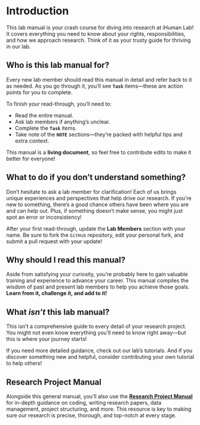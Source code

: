 # Introduction {.unnumbered}

This lab manual is your crash course for diving into research at iHuman Lab! It covers everything you need to know about your rights, responsibilities, and how we approach research. Think of it as your trusty guide for thriving in our lab.

## Who is this lab manual for?

Every new lab member should read this manual in detail and refer back to it as needed. As you go through it, you’ll see **`Task`** items—these are action points for you to complete.

To finish your read-through, you’ll need to:

* Read the entire manual.
* Ask lab members if anything’s unclear.
* Complete the **`Task`** items.
* Take note of the **`NOTE`** sections—they’re packed with helpful tips and extra context.

This manual is a **living document**, so feel free to contribute edits to make it better for everyone!

## What to do if you don’t understand something?

Don’t hesitate to ask a lab member for clarification! Each of us brings unique experiences and perspectives that help drive our research. If you’re new to something, there’s a good chance others have been where you are and can help out. Plus, if something doesn’t make sense, you might just spot an error or inconsistency!

:::{.callout-note title=Task}
After your first read-through, update the **Lab Members** section with your name. Be sure to fork the `GitHub` repository, edit your personal fork, and submit a pull request with your update!
:::

## Why should I read this manual?

Aside from satisfying your curiosity, you’re probably here to gain valuable training and experience to advance your career. This manual compiles the wisdom of past and present lab members to help you achieve those goals. **Learn from it, challenge it, and add to it!**

## What *isn’t* this lab manual?

This isn’t a comprehensive guide to every detail of your research project. You might not even know everything you’ll need to know right away—but this is where your journey starts!

If you need more detailed guidance, check out our lab’s tutorials. And if you discover something new and helpful, consider contributing your own tutorial to help others!

## Research Project Manual

Alongside this general manual, you’ll also use the [**Research Project Manual**](https://ihuman-lab.github.io/research-manual/){target='*blank*'} for in-depth guidance on coding, writing research papers, data management, project structuring, and more. This resource is key to making sure our research is precise, thorough, and top-notch at every stage.
